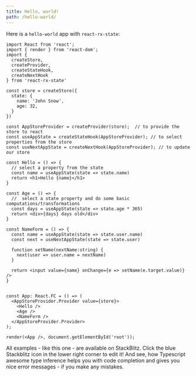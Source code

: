 ```yaml
---
title: Hello, world!
path: /hello-world/
---
```



Here is a `hello-world` app with `react-rx-state`:

```code src=https://stackblitz.com/edit/react-rx-state-hello-world
import React from 'react';
import { render } from 'react-dom';
import {
  createStore,
  createProvider,
  createStateHook,
  createNextHook
} from 'react-rx-state'

const store = createStore({
  state: {
    name: 'John Snow',
    age: 32,
  }
})

const AppStoreProvider = createProvider(store);  // to provide the store to react
const useAppState = createStateHook(AppStoreProvider); // to select properties from the store
const useNextAppState = createNextHook(AppStoreProvider); // to update our store

const Hello = () => {
  // select a property from the state
  const name = useAppState(state => state.name)
  return <h1>Hello {name}</h1>
}

const Age = () => {
  //  select a state property and do some basic computations/transformations
  const days = useAppState(state => state.age * 365)
  return <div>{days} days old</div>
}

const NameForm = () => {
  const name = useAppState(state => state.user.name)
  const next = useNextAppState(state => state.user)

  function setName(nextName:string) {
    next(user => user.name = nextName)
  }

  return <input value={name} onChange={e => setName(e.target.value)} />
}


const App: React.FC = () => (
  <AppStoreProvider.Provider value={store}>
    <Hello />
    <Age />
    <NameForm />
  </AppStoreProvider.Provider>
);

render(<App />, document.getElementById('root'));
```

All examples - like this one - are available on StackBlitz. Click the blue Stackblitz icon in the lower right corner to edit it!
And see, how Typescript awesome type inference helps
you with code completion and gives you nice error messages - if you make any
mistakes.

